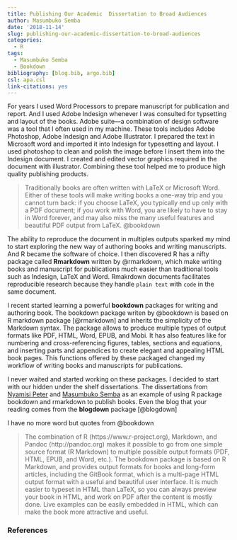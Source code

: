 ```yaml
---
title: Publishing Our Academic  Dissertation to Broad Audiences
author: Masumbuko Semba
date: '2018-11-14'
slug: publishing-our-academic-dissertation-to-broad-audiences
categories:
  - R
tags:
  - Masumbuko Semba
  - Bookdown
bibliography: [blog.bib, argo.bib]
csl: apa.csl
link-citations: yes
---
```


For years I used Word Processors to prepare manuscript for publication and report. And I used Adobe Indesign whenever I was consulted for typsetting and layout of the books. Adobe suite---a combination of design software was a tool that I often used in my machine. These tools includes Adobe Photoshop, Adobe Indesign and Adobe Illustrator. I prepared the text in Microsoft word and  imported it into Indesign for typesetting and layout. I used photoshop to clean and polish the image before I insert them into the Indesign document. I created and edited vector graphics required in the document with illustrator. Combining these tool helped me to produce high quality publishing products. 

> Traditionally books are often written with LaTeX or Microsoft Word. Either of these tools will make writing books a one-way trip and you cannot turn back: if you choose LaTeX, you typically end up only with a PDF document; if you work with Word, you are likely to have to stay in Word forever, and may also miss the many useful features and beautiful PDF output from LaTeX.
> @bookdown

The ability to reproduce the document in multiples outputs sparked my mind to start exploring the new way of authoring books and writing manuscripts. And R became the software of choice. I then discovered R has a nifty package called **Rmarkdown** written by @rmarkdown, which make writing books and manuscript for publications much easier than traditional tools such as Indesign, LaTeX and Word. Rmakrdown documents facilitates reproducible research because they handle `plain text` with `code` in the same document. 

I recent started learning a powerful **bookdown** packages for writing and authoring book. The bookdown package writen by @bookdown is based on R markdown package [@rmarkdown] and inherits the simplicity of the Markdown syntax. The package allows to produce multiple types of output formats like PDF, HTML, Word, EPUB, and Mobi. It has also features like for numbering and cross-referencing figures, tables, sections and equations, and inserting parts and appendices to create elegant and appealing HTML book pages. This functions offered by these packaged changed my  workflow of writing books and manuscripts for publications. 

I never waited and started working on these packages. I decided to start with our hidden under the shelf dissertations.  The dissertations from [Nyamisi Peter](https://lugoga.github.io/thesis_master_nyamisi/) and [Masumbuko Semba](https://lugoga.github.io/master_thesis/) as an example of using R package bookdown and rmarkdown to publish books. Even the blog that your reading comes from the **blogdown** package [@blogdown]

I have no more word but quotes from @bookdown

> The combination of R (https://www.r-project.org), Markdown, and Pandoc (http://pandoc.org) makes it possible to go from one simple source format (R Markdown) to multiple possible output formats (PDF, HTML, EPUB, and Word, etc.). The bookdown package is based on R Markdown, and provides output formats for books and long-form articles, including the GitBook format, which is a multi-page HTML output format with a useful and beautiful user interface. It is much easier to typeset in HTML than LaTeX, so you can always preview your book in HTML, and work on PDF after the content is mostly done. Live examples can be easily embedded in HTML, which can make the book more attractive and useful.

### References

